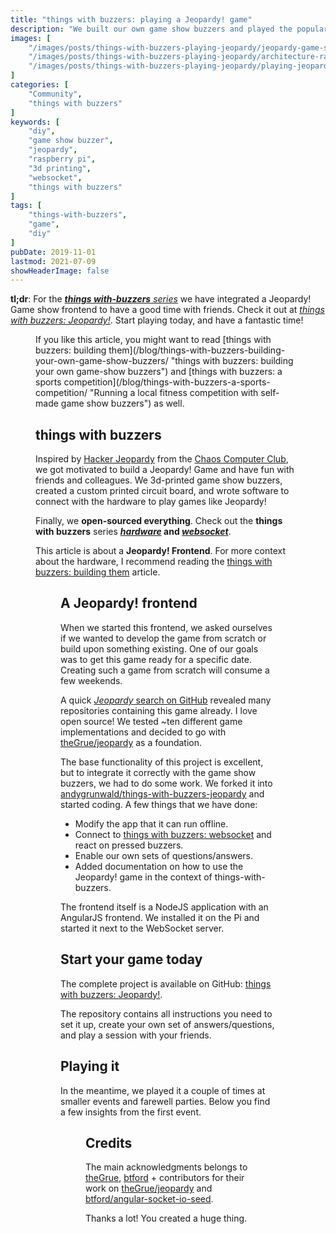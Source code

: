 ```yaml
---
title: "things with buzzers: playing a Jeopardy! game"
description: "We built our own game show buzzers and played the popular quiz show Jeopardy! with our friends. Here we describe how you can do this as well."
images: [
    "/images/posts/things-with-buzzers-playing-jeopardy/jeopardy-game-show-board.png",
    "/images/posts/things-with-buzzers-playing-jeopardy/architecture-raspberry-pi-websocket-usb-game-show-buzzer-setup-frontend.png",
    "/images/posts/things-with-buzzers-playing-jeopardy/playing-jeopardy-game-show-buzzer-trivago-tech-get-together-2019.jpg"
]
categories: [
    "Community",
    "things with buzzers"
]
keywords: [
    "diy",
    "game show buzzer",
    "jeopardy",
    "raspberry pi",
    "3d printing",
    "websocket",
    "things with buzzers"
]
tags: [
    "things-with-buzzers",
    "game",
    "diy"
]
pubDate: 2019-11-01
lastmod: 2021-07-09
showHeaderImage: false
---
```


**tl;dr**: For the _[**things with-buzzers** series](https://github.com/andygrunwald/things-with-buzzers-hardware "things with buzzers hardware at GitHub")_ we have integrated a Jeopardy! Game show frontend to have a good time with friends. Check it out at _[things with buzzers: Jeopardy!](https://github.com/andygrunwald/things-with-buzzers-jeopardy "things with buzzers Jeopardy! Game software at GitHub")_.
Start playing today, and have a fantastic time!

<Figure
    path="/images/posts/things-with-buzzers-playing-jeopardy/jeopardy-game-show-board.png"
    alt="things with buzzers: The Jeopardy! game board."
    title="things with buzzers: The Jeopardy! game board." />

<UpdateBox>
    If you like this article, you might want to read [things with buzzers: building them](/blog/things-with-buzzers-building-your-own-game-show-buzzers/ "things with buzzers: building your own game-show buzzers") and [things with buzzers: a sports competition](/blog/things-with-buzzers-a-sports-competition/ "Running a local fitness competition with self-made game show buzzers") as well.
</UpdateBox>

## things with buzzers

Inspired by [Hacker Jeopardy](https://media.ccc.de/search/?q=Hacker+Jeopardy "Hacker Jeopardy from the Chaos Computer Club") from the [Chaos Computer Club](https://www.ccc.de/en/ "Chaos Computer Club"), we got motivated to build a Jeopardy! Game and have fun with friends and colleagues.
We 3d-printed game show buzzers, created a custom printed circuit board, and wrote software to connect with the hardware to play games like Jeopardy!

Finally, we **open-sourced everything**.
Check out the **things with buzzers** series **_[hardware](https://github.com/andygrunwald/things-with-buzzers-hardware "things with buzzers hardware at GitHub")_ and _[websocket](https://github.com/andygrunwald/things-with-buzzers-websocket "things with buzzers WebSocket software at GitHub")_**.

This article is about a **Jeopardy! Frontend**.
For more context about the hardware, I recommend reading the [things with buzzers: building them](/blog/things-with-buzzers-building-your-own-game-show-buzzers/ "things with buzzers: building your game-show buzzers") article.

<Figure
    path="/images/posts/things-with-buzzers-playing-jeopardy/architecture-raspberry-pi-websocket-usb-game-show-buzzer-setup-frontend.png"
    alt="things with buzzers: Architecture diagram of how the single parts play together."
    title="things with buzzers: Architecture diagram of how the single parts play together." />

## A Jeopardy! frontend

When we started this frontend, we asked ourselves if we wanted to develop the game from scratch or build upon something existing.
One of our goals was to get this game ready for a specific date.
Creating such a game from scratch will consume a few weekends.

A quick [_Jeopardy_ search on GitHub](https://github.com/search?q=jeopardy "Jeopardy search on GitHub") revealed many repositories containing this game already.
I love open source!
We tested ~ten different game implementations and decided to go with [theGrue/jeopardy](https://github.com/theGrue/jeopardy "A jeopardy project on GitHub") as a foundation.

The base functionality of this project is excellent, but to integrate it correctly with the game show buzzers, we had to do some work.
We forked it into [andygrunwald/things-with-buzzers-jeopardy](https://github.com/andygrunwald/things-with-buzzers-jeopardy "things with buzzers Jeopardy! game software at GitHub") and started coding.
A few things that we have done:

* Modify the app that it can run offline.
* Connect to [things with buzzers: websocket](https://github.com/andygrunwald/things-with-buzzers-websocket "things with buzzers WebSocket software at GitHub") and react on pressed buzzers.
* Enable our own sets of questions/answers.
* Added documentation on how to use the Jeopardy! game in the context of things-with-buzzers.

The frontend itself is a NodeJS application with an AngularJS frontend.
We installed it on the Pi and started it next to the WebSocket server.

## Start your game today

The complete project is available on GitHub: [things with buzzers: Jeopardy!](https://github.com/andygrunwald/things-with-buzzers-jeopardy "things with buzzers Jeopardy! game software at GitHub").

The repository contains all instructions you need to set it up, create your own set of answers/questions, and play a session with your friends.

## Playing it

In the meantime, we played it a couple of times at smaller events and farewell parties.
Below you find a few insights from the first event.

<Figure
    path="/images/posts/things-with-buzzers-playing-jeopardy/playing-jeopardy-game-show-buzzer-trivago-tech-get-together-2019.jpg"
    alt="Playing a Jeopardy! game at trivago's internal tech conference on the 19th of March 2019 with our self-made game show buzzers."
    title="Playing a Jeopardy! game at trivago's internal tech conference on the 19th of March 2019 with our self-made game show buzzers." />

<YouTube id="-be2fD5neGU" description="The official event video from trivago. The Jeopardy! game is visible from 0:59 min to 1:04 min." />

## Credits

The main acknowledgments belongs to [theGrue](https://github.com/theGrue "theGrue at GitHub"), [btford](https://github.com/btford "btford at GitHub") + contributors for their work on [theGrue/jeopardy](https://github.com/theGrue/jeopardy "Original Jeopardy Software at GitHub") and [btford/angular-socket-io-seed](https://github.com/btford/angular-socket-io-seed "Angularjs foundation for the Jeopardy game").

Thanks a lot! You created a huge thing.
